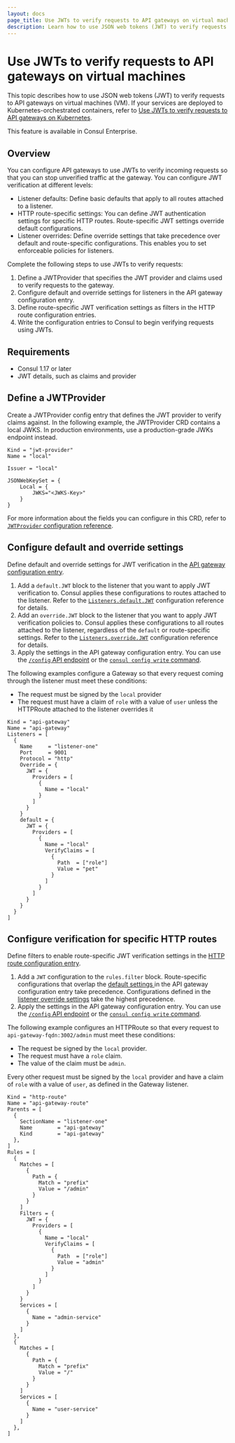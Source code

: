 ```yaml
---
layout: docs
page_title: Use JWTs to verify requests to API gateways on virtual machines
description: Learn how to use JSON web tokens (JWT) to verify requests from external clients to listeners on an API gateway.
---
```


# Use JWTs to verify requests to API gateways on virtual machines

This topic describes how to use JSON web tokens (JWT) to verify requests to API gateways on virtual machines (VM). If your services are deployed to Kubernetes-orchestrated containers, refer to [Use JWTs to verify requests to API gateways on Kubernetes](/consul/docs/north-south/api-gateway/secure-traffic/jwt/k8s).

<EnterpriseAlert> This feature is available in Consul Enterprise. </EnterpriseAlert>

## Overview

You can configure API gateways to use JWTs to verify incoming requests so that you can stop unverified traffic at the gateway. You can configure JWT verification at different levels:

- Listener defaults: Define basic defaults that apply to all routes attached to a listener.
- HTTP route-specific settings: You can define JWT authentication settings for specific HTTP routes. Route-specific JWT settings override default configurations.
- Listener overrides: Define override settings that take precedence over default and route-specific configurations. This enables you to set enforceable policies for listeners.

Complete the following steps to use JWTs to verify requests:

1. Define a JWTProvider that specifies the JWT provider and claims used to verify requests to the gateway.
1. Configure default and override settings for listeners in the API gateway configuration entry.
1. Define route-specific JWT verification settings as filters in the HTTP route configuration entries.
1. Write the configuration entries to Consul to begin verifying requests using JWTs.

## Requirements

- Consul 1.17 or later
- JWT details, such as claims and provider

## Define a JWTProvider

Create a JWTProvider config entry that defines the JWT provider to verify claims against.
In the following example, the JWTProvider CRD contains a local JWKS. In production environments, use a production-grade JWKs endpoint instead.

<CodeBlockConfig filename="jwt-provider.hcl">

```hcl
Kind = "jwt-provider"
Name = "local"

Issuer = "local"

JSONWebKeySet = {
    Local = {
        JWKS="<JWKS-Key>"
    }
}
```

</CodeBlockConfig>

For more information about the fields you can configure in this CRD, refer to [`JWTProvider` configuration reference](/consul/docs/connect/config-entries/jwtprovider).

## Configure default and override settings

Define default and override settings for JWT verification in the [API gateway configuration entry](/consul/docs/connect/gateways/api-gateway/configuration/api-gateway).

1. Add a `default.JWT` block to the listener that you want to apply JWT verification to. Consul applies these configurations to routes attached to the listener. Refer to the [`Listeners.default.JWT`](/consul/docs/connect/config-entries/api-gateway#listeners-default-jwt) configuration reference for details.
1. Add an `override.JWT` block to the listener that you want to apply JWT verification policies to. Consul applies these configurations to all routes attached to the listener, regardless of the `default` or route-specific settings. Refer to the [`Listeners.override.JWT`](/consul/docs/connect/config-entries/api-gateway#listeners-override-jwt) configuration reference for details.
1. Apply the settings in the API gateway configuration entry. You can use the [`/config` API endpoint](/consul/api-docs/config#apply-configuration) or the [`consul config write` command](/consul/commands/config/write).

The following examples configure a Gateway so that every request coming through the listener must meet these conditions:
- The request must be signed by the `local` provider
- The request must have a claim of `role` with a value of `user` unless the HTTPRoute attached to the listener overrides it

<CodeBlockConfig filename="gateway.hcl">

```hcl
Kind = "api-gateway"
Name = "api-gateway"
Listeners = [
  {
    Name     = "listener-one"
    Port     = 9001
    Protocol = "http"
    Override = {
      JWT = {
        Providers = [
          {
            Name = "local"
          }
        ]
      }
    }
    default = {
      JWT = {
        Providers = [
          {
            Name = "local"
            VerifyClaims = [
              {
                Path  = ["role"]
                Value = "pet"
              }
            ]
          }
        ]
      }
    }
  }
]
```

</CodeBlockConfig>

## Configure verification for specific HTTP routes

Define filters to enable route-specific JWT verification settings in the [HTTP route configuration entry](/consul/docs/reference/config-entry/http-route).

1. Add a `JWT` configuration to the `rules.filter` block. Route-specific configurations that overlap the [default settings ](/consul/docs/connect/config-entries/api-gateway#listeners-default-jwt) in the API gateway configuration entry take precedence. Configurations defined in the [listener override settings](/consul/docs/connect/config-entries/api-gateway#listeners-override-jwt) take the highest precedence.
1. Apply the settings in the API gateway configuration entry. You can use the [`/config` API endpoint](/consul/api-docs/config#apply-configuration) or the [`consul config write` command](/consul/commands/config/write).

The following example configures an HTTPRoute so that every request to `api-gateway-fqdn:3002/admin` must meet these conditions:
- The request be signed by the `local` provider.
- The request must have a `role` claim.
- The value of the claim must be `admin`.

Every other request must be signed by the `local` provider and have a claim of `role` with a value of `user`, as defined in the Gateway listener.

<CodeBlockConfig filename="http-route.hcl">

```hcl
Kind = "http-route"
Name = "api-gateway-route"
Parents = [
  {
    SectionName = "listener-one"
    Name        = "api-gateway"
    Kind        = "api-gateway"
  },
]
Rules = [
  {
    Matches = [
      {
        Path = {
          Match = "prefix"
          Value = "/admin"
        }
      }
    ]
    Filters = {
      JWT = {
        Providers = [
          {
            Name = "local"
            VerifyClaims = [
              {
                Path  = ["role"]
                Value = "admin"
              }
            ]
          }
        ]
      }
    }
    Services = [
      {
        Name = "admin-service"
      }
    ]
  },
  {
    Matches = [
      {
        Path = {
          Match = "prefix"
          Value = "/"
        }
      }
    ]
    Services = [
      {
        Name = "user-service"
      }
    ]
  },
]
```

</CodeBlockConfig>
